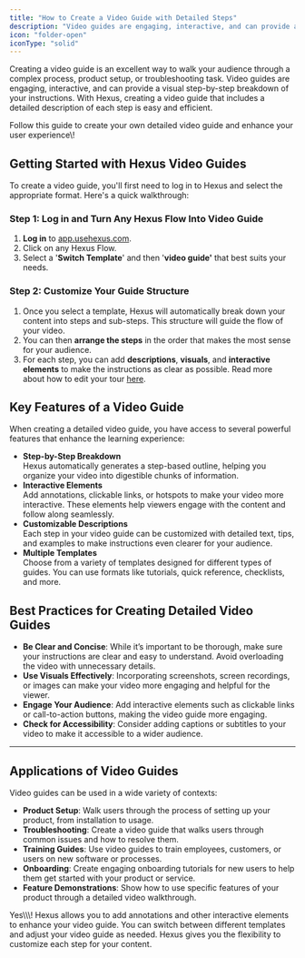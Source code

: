 ```yaml
---
title: "How to Create a Video Guide with Detailed Steps"
description: "Video guides are engaging, interactive, and can provide a visual step-by-step breakdown of your instructions."
icon: "folder-open"
iconType: "solid"
---
```


Creating a video guide is an excellent way to walk your audience through a complex process, product setup, or troubleshooting task. Video guides are engaging, interactive, and can provide a visual step-by-step breakdown of your instructions. With Hexus, creating a video guide that includes a detailed description of each step is easy and efficient.

Follow this guide to create your own detailed video guide and enhance your user experience\\\!

## **Getting Started with Hexus Video Guides**

To create a video guide, you'll first need to log in to Hexus and select the appropriate format. Here's a quick walkthrough:

### **Step 1: Log in and Turn Any Hexus Flow Into Video Guide**

1. **Log in** to [app.usehexus.com](http://app.usehexus.com).
2. Click on any Hexus Flow.
3. Select a '**Switch Template**' and then '**video guide'** that best suits your needs.

### **Step 2: Customize Your Guide Structure**

1. Once you select a template, Hexus will automatically break down your content into steps and sub-steps. This structure will guide the flow of your video.
2. You can then **arrange the steps** in the order that makes the most sense for your audience.
3. For each step, you can add **descriptions**, **visuals**, and **interactive elements** to make the instructions as clear as possible. Read more about how to edit your tour [here](https://support.hexus.ai/getting-started/editing-your-tour).

## **Key Features of a Video Guide**

When creating a detailed video guide, you have access to several powerful features that enhance the learning experience:

- **Step-by-Step Breakdown**\
  Hexus automatically generates a step-based outline, helping you organize your video into digestible chunks of information.
- **Interactive Elements**\
  Add annotations, clickable links, or hotspots to make your video more interactive. These elements help viewers engage with the content and follow along seamlessly.
- **Customizable Descriptions**\
  Each step in your video guide can be customized with detailed text, tips, and examples to make instructions even clearer for your audience.
- **Multiple Templates**\
  Choose from a variety of templates designed for different types of guides. You can use formats like tutorials, quick reference, checklists, and more.

## **Best Practices for Creating Detailed Video Guides**

- **Be Clear and Concise**: While it’s important to be thorough, make sure your instructions are clear and easy to understand. Avoid overloading the video with unnecessary details.
- **Use Visuals Effectively**: Incorporating screenshots, screen recordings, or images can make your video more engaging and helpful for the viewer.
- **Engage Your Audience**: Add interactive elements such as clickable links or call-to-action buttons, making the video guide more engaging.
- **Check for Accessibility**: Consider adding captions or subtitles to your video to make it accessible to a wider audience.

---

## **Applications of Video Guides**

Video guides can be used in a wide variety of contexts:

- **Product Setup**: Walk users through the process of setting up your product, from installation to usage.
- **Troubleshooting**: Create a video guide that walks users through common issues and how to resolve them.
- **Training Guides**: Use video guides to train employees, customers, or users on new software or processes.
- **Onboarding**: Create engaging onboarding tutorials for new users to help them get started with your product or service.
- **Feature Demonstrations**: Show how to use specific features of your product through a detailed video walkthrough.

<AccordionGroup>
  <Accordion title="Can I add interactive elements to my video guide?" icon="sparkles">
    Yes\\\! Hexus allows you to add annotations and other interactive elements to enhance your video guide.
  </Accordion>
  <Accordion title="Can I use multiple templates for a single video guide?" icon="sparkles">
    You can switch between different templates and adjust your video guide as needed. Hexus gives you the flexibility to customize each step for your content.
  </Accordion>
</AccordionGroup>